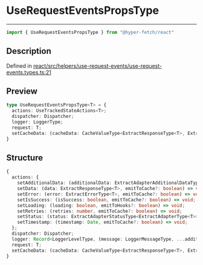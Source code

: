 

# UseRequestEventsPropsType

<div class="api-docs__separator" data-reactroot="">

---

</div><div class="api-docs__import" data-reactroot="">

```ts
import { UseRequestEventsPropsType } from "@hyper-fetch/react"
```

</div><div class="api-docs__section">

## Description

</div><div class="api-docs__description"><span class="api-docs__do-not-parse">



</span></div><p class="api-docs__definition">

Defined in [react/src/helpers/use-request-events/use-request-events.types.ts:21](https://github.com/BetterTyped/hyper-fetch/blob/c44d728f/packages/react/src/helpers/use-request-events/use-request-events.types.ts#L21)

</p><div class="api-docs__section">

## Preview

</div><div class="api-docs__preview type">

```ts
type UseRequestEventsPropsType<T> = {
  actions: UseTrackedStateActions<T>; 
  dispatcher: Dispatcher; 
  logger: LoggerType; 
  request: T; 
  setCacheData: (cacheData: CacheValueType<ExtractResponseType<T>, ExtractErrorType<T>>) => void; 
}
```

</div><div class="api-docs__section">

## Structure

</div><div class="api-docs__returns">

```ts
{
  actions: {
    setAdditionalData: (additionalData: ExtractAdapterAdditionalDataType<ExtractAdapterType<T>>, emitToCache?: boolean) => void;
    setData: (data: ExtractResponseType<T>, emitToCache?: boolean) => void;
    setError: (error: ExtractErrorType<T>, emitToCache?: boolean) => void;
    setIsSuccess: (isSuccess: boolean, emitToCache?: boolean) => void;
    setLoading: (loading: boolean, emitToHooks?: boolean) => void;
    setRetries: (retries: number, emitToCache?: boolean) => void;
    setStatus: (status: ExtractAdapterStatusType<ExtractAdapterType<T>>, emitToCache?: boolean) => void;
    setTimestamp: (timestamp: Date, emitToCache?: boolean) => void;
  };
  dispatcher: Dispatcher;
  logger: Record<LoggerLevelType, (message: LoggerMessageType, ...additionalData: LoggerMessageType[]) => void>;
  request: T;
  setCacheData: (cacheData: CacheValueType<ExtractResponseType<T>, ExtractErrorType<T>>) => void;
}
```

</div>